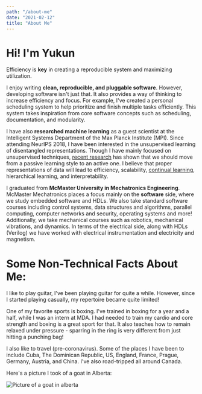 ```yaml
---
path: "/about-me"
date: "2021-02-12"
title: "About Me"
---
```

# Hi! I'm **Yukun**

Efficiency is **key** in creating a reproducible system and maximizing utilization.

I enjoy writing **clean, reproducible, and pluggable software**. However, developing software isn't just that. It also provides a way of thinking to increase efficiency and focus. For example, I've created a personal scheduling system to help prioritize and finish multiple tasks efficiently. This system takes inspiration from core software concepts such as scheduling, documentation, and modularity.

I have also **researched machine learning** as a guest scientist at the Intelligent Systems Department of the Max Planck Institute (MPI). Since attending NeurIPS 2018, I have been interested in the unsupervised learning of disentangled representations. Though I have mainly focused on unsupervised techniques, [recent research](https://arxiv.org/pdf/1812.02230.pdf) has shown that we should move from a passive learning style to an active one. I believe that proper representations
of data will lead to efficiency, scalability,
[continual learning](https://papers.nips.cc/paper/8193-life-long-disentangled-representation-learning-with-cross-domain-latent-homologies.pdf), hierarchical learning, and interpretability.

I graduated from **McMaster University in Mechatronics Engineering**. McMaster Mechatronics places a focus mainly on the **software** side, where we study embedded software and HDLs. We also take standard software courses including control systems, data structures and algorithms, parallel computing, computer networks and security, operating systems and more! Additionally, we take mechanical courses such as robotics, mechanical vibrations, and dynamics. In terms of the electrical side, along with HDLs (Verilog) we have worked with electrical instrumentation and electricity and magnetism. 


# Some Non-Technical Facts About Me:

I like to play guitar, I've been playing guitar for quite a while. However, since I started playing casually, my repertoire became quite limited!

One of my favorite sports is boxing. I've trained in boxing for a year and a half, while I was an intern at MDA. I had needed to train my cardio and core strength and boxing is a great sport for that. It also teaches how to remain relaxed under pressure - sparring in the ring is very different from just hitting a punching bag!

I also like to travel (pre-coronavirus). Some of the places I have been to include Cuba, The Dominican Republic, US, England, France, Prague, Germany, Austria, and China. I've also road-tripped all around Canada.

Here's a picture I took of a goat in Alberta:

![Picture of a goat in alberta](./images/goat.jpg)